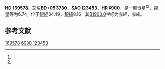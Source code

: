 {{Starbox begin
| name = HD 169578
}}
{{Starbox observe
| epoch = [[J2000.0|J2000.0]]
| constell = {{星座名待查}}<ref name=SIMBAD>{{cite web
 | url=http://simbad.u-strasbg.fr/simbad/sim-id?Ident=HR+6900
 | title =Pulsating variable Star
 | publisher=Centre de Données astronomiques de Strasbourg
 | work=SIMBAD
 | accessdate=2012-07-13}}</ref><ref name=DATA>{{cite web
 | url=http://vizier.u-strasbg.fr/viz-bin/VizieR-5?-out.add=.&-source=5050&-corr=PK=HR&-out.max=9999&HR=6900
 | title=VizieR Detailed Page
 | accessdate=2012-07-13
 | archive-date=2016-03-05
 | archive-url=https://web.archive.org/web/20160305201547/http://vizier.u-strasbg.fr/viz-bin/VizieR-5?-out.add=.&-source=5050&-corr=PK=HR&-out.max=9999&HR=6900
 | dead-url=no
 }}</ref>
| 星官 = 
| ra = {{RA|18|25|8.8}}<ref name=SIMBAD /><ref name=DATA />
| dec = {{DEC|+5|5|5}}<ref name=SIMBAD /><ref name=DATA />
| appmag_v = 6.74<ref name=SIMBAD /><ref name=DATA />
}}
{{Starbox character
| class = B9V<ref name=SIMBAD /><ref name=DATA />
| b-v = 0.02<ref name=SIMBAD /><ref name=DATA />
| u-b = -0.21<ref name=SIMBAD /><ref name=DATA />
| r-i = <ref name=SIMBAD /><ref name=DATA />
| variable = 
}}
{{Starbox astrometry
| radial_v = -0.21
| prop_mo_ra = -23
| parallax = 
| p_error = 
}}
{{Starbox catalog
| names =BD+05 3730，[[SAO星表|SAO]] 123453，[[HD星表|HD]] 169578，[[HR星表|HR]] 6900}}
{{Starbox reference |Simbad=HR+6900}}
{{Starbox end}}

'''HD 169578'''，又名'''BD+05 3730'''，'''SAO 123453'''、'''HR 6900'''，是一颗恒星<ref name=SIMBAD /><ref name=DATA />，视星等为6.74，位于[[銀道座標系|銀經]]34.49，[[銀道座標系|銀緯]]8.16，其[[B1900.0|B1900.0]]坐标为赤經{{RA|18|20|13.2}}，赤緯{{DEC|+5|8.16|46}}。

== 参考文献 ==
{{reflist}}

{{star-stub}}

[[Category:HD和HDE天體|169578]]
[[Category:HR天體|6900]]
[[Category:SAO天體|123453]]